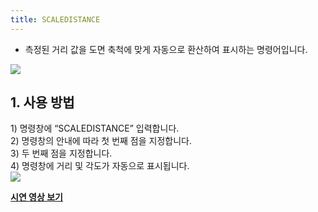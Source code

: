 ```yaml
---
title: SCALEDISTANCE
---
```



[image1]: ../../../../../assets/images/commands/scaledistance/image1.png
[image2]: ../../../../../assets/images/commands/scaledistance/image2.png

* 측정된 거리 값을 도면 축척에 맞게 자동으로 환산하여 표시하는 명령어입니다.

![][image1]

## **1\. 사용 방법**

1\) 명령창에 “SCALEDISTANCE” 입력합니다.  
2\) 명령창의 안내에 따라 첫 번째 점을 지정합니다.  
3\) 두 번째 점을 지정합니다.  
4\) 명령창에 거리 및 각도가 자동으로 표시됩니다.  
![][image2]

[**<Icon name="youtube" class="emoji"/> 시연 영상 보기**]()
